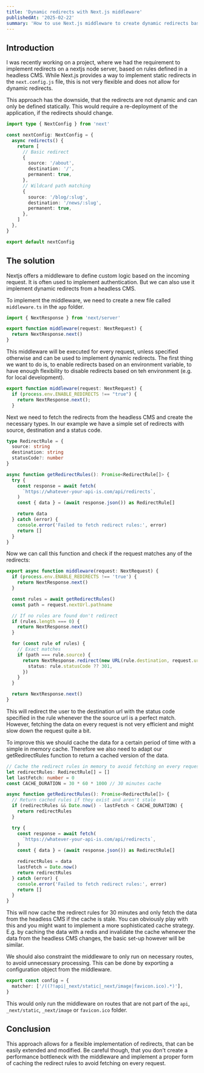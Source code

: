 ```yaml
---
title: 'Dynamic redirects with Next.js middleware'
publishedAt: '2025-02-22'
summary: 'How to use Next.js middleware to create dynamic redirects based on rules defined in an external source like a headless CMS.'
---
```


## Introduction

I was recently working on a project, where we had the requirement to implement redirects on a nextjs node server, based on rules defined in a headless CMS.
While Next.js provides a way to implement static redirects in the `next.config.js` file, this is not very flexible and does not allow for dynamic redirects.

This approach has the downside, that the redirects are not dynamic and can only be defined statically. This would require a re-deployment of the application, if the redirects should change.

```ts
import type { NextConfig } from 'next'

const nextConfig: NextConfig = {
  async redirects() {
    return [
      // Basic redirect
      {
        source: '/about',
        destination: '/',
        permanent: true,
      },
      // Wildcard path matching
      {
        source: '/blog/:slug',
        destination: '/news/:slug',
        permanent: true,
      },
    ]
  },
}

export default nextConfig
```

## The solution

Nextjs offers a middleware to define custom logic based on the incoming request. It is often used to implement authentication. But we can also use it implement dynamic redirects from a headless CMS.

To implement the middleware, we need to create a new file called `middleware.ts` in the `app` folder.

```ts
import { NextResponse } from 'next/server'

export function middleware(request: NextRequest) {
  return NextResponse.next()
}
```

This middleware will be executed for every request, unless specified otherwise and can be used to implement dynamic redirects.
The first thing we want to do is, to enable redirects based on an environment variable, to have enough flexibility to disable redirects based on teh environment (e.g. for local development).

```ts
export function middleware(request: NextRequest) {
  if (process.env.ENABLE_REDIRECTS !== "true") {
    return NextResponse.next();
  }
```

Next we need to fetch the redirects from the headless CMS and create the necessary types. In our example we have a simple set of redirects with source, destination and a status code.

```ts
type RedirectRule = {
  source: string
  destination: string
  statusCode?: number
}

async function getRedirectRules(): Promise<RedirectRule[]> {
  try {
    const response = await fetch(
      `https://whatever-your-api-is.com/api/redirects`,
    )
    const { data } = (await response.json()) as RedirectRule[]

    return data
  } catch (error) {
    console.error('Failed to fetch redirect rules:', error)
    return []
  }
}
```

Now we can call this function and check if the request matches any of the redirects:

```ts
export async function middleware(request: NextRequest) {
  if (process.env.ENABLE_REDIRECTS !== 'true') {
    return NextResponse.next()
  }

  const rules = await getRedirectRules()
  const path = request.nextUrl.pathname

  // If no rules are found don't redirect
  if (rules.length === 0) {
    return NextResponse.next()
  }

  for (const rule of rules) {
    // Exact matches
    if (path === rule.source) {
      return NextResponse.redirect(new URL(rule.destination, request.url), {
        status: rule.statusCode ?? 301,
      })
    }
  }

  return NextResponse.next()
}
```

This will redirect the user to the destination url with the status code specified in the rule whenever the the source url is a perfect match.
However, fetching the data on every request is not very efficient and might slow down the request quite a bit.

To improve this we should cache the data for a certain period of time with a simple in memory cache. Therefore we also need to adapt our getRedirectRules function to return a cached version of the data.

```ts
// Cache the redirect rules in memory to avoid fetching on every request
let redirectRules: RedirectRule[] = []
let lastFetch: number = 0
const CACHE_DURATION = 30 * 60 * 1000 // 30 minutes cache

async function getRedirectRules(): Promise<RedirectRule[]> {
  // Return cached rules if they exist and aren't stale
  if (redirectRules && Date.now() - lastFetch < CACHE_DURATION) {
    return redirectRules
  }

  try {
    const response = await fetch(
      `https://whatever-your-api-is.com/api/redirects`,
    )
    const { data } = (await response.json()) as RedirectRule[]

    redirectRules = data
    lastFetch = Date.now()
    return redirectRules
  } catch (error) {
    console.error('Failed to fetch redirect rules:', error)
    return []
  }
}
```

This will now cache the redirect rules for 30 minutes and only fetch the data from the headless CMS if the cache is stale. You can obviously play with this and you might want to implement a more sophisticated cache strategy.
E.g. by caching the data with a redis and invalidate the cache whenever the data from the headless CMS changes, the basic set-up however will be similar.

We should also constraint the middleware to only run on necessary routes, to avoid unnecessary processing. This can be done by exporting a configuration object from the middleware.

```ts
export const config = {
  matcher: ['/((?!api|_next/static|_next/image|favicon.ico).*)'],
}
```

This would only run the middleware on routes that are not part of the `api`, `_next/static`, `_next/image` or `favicon.ico` folder.

## Conclusion

This approach allows for a flexible implementation of redirects, that can be easily extended and modified. Be careful though, that you don't create a performance bottleneck with the middleware and implement a proper form of caching the redirect rules to avoid fetching on every request.
